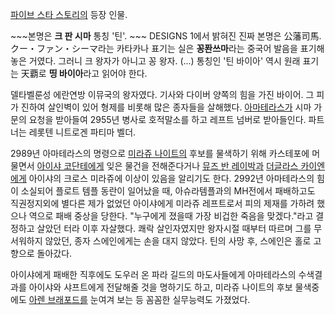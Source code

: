 [[파이브 스타 스토리]]의 등장 인물.

~~~본명은 '''크 판 시마''' 통칭 '틴'. ~~~
DESIGNS 1에서 밝혀진 진짜 본명은 公藩司馬. クー・ファン・シーマ라는 카타카나 표기는 실은 '''꽁퐌쓰마'''라는 중국어 발음을 표기해 놓은 거였다. 그러니 크 왕자가 아니고 꽁 왕자. (...) 통칭인 '틴 바이아' 역시 원래 표기는 天覇로 '''띵 바이아'''라고 읽어야 한다.

델타벨룬성 에란연방 이뮤국의 왕자였다. 기사와 다이버 양쪽의 힘을 가진 바이어. 그 피가 진하여 살인벽이 있어 형제를 비롯해 많은 종자들을 살해했다. [[아마테라스]]가 시마 가문의 요청을 받아들여 2955년 병사로 호적말소를 하고 레프트 넘버로 받아들인다. 파트너는 레롯텐 니트로겐 파티마 벨더.

2989년 아마테라스의 명령으로 [[미라쥬 나이트]]의 후보를 물색하기 위해 카스테포에 머물면서 [[아이샤 코단테]]에게 잊은 물건을 전해준다거나 [[뮤즈 반 레이박]]과 [[더글라스 카이엔]]에게 아이샤의 크로스 미라쥬에 이상이 있음을 알리기도 한다. 2992년 아마테라스의 힘이 소실되어 플로트 템플 동란이 일어났을 때, 아슈라템플과의 MH전에서 패배하고도 직권정지외에 별다른 제가 없었던 아이샤에게 미라쥬 레프트로서 피의 제재를 가하려 했으나 역으로 패배 중상을 당한다. "누구에게 졌을때 가장 비겁한 죽음을 맞겠다."라고 결정하고 살았던 터라 이후 자살했다. 쾌락 살인자였지만 왕자시절 때부터 따르며 그를 무서워하지 않았던, 종자 스에인에게는 손을 대지 않았다. 틴의 사망 후, 스에인은 홀로 고향으로 돌아갔다. 

아이샤에게 패배한 직후에도 도우러 온 파라 길드의 마도사들에게 아마테라스의 수색결과를 아이샤와 샤프트에게 전달해줄 것을 명하기도 하고, 미라쥬 나이트의 후보 물색중에도 [[아렌 브래포드]]를 눈여겨 보는 등 꼼꼼한 실무능력도 가졌었다.
